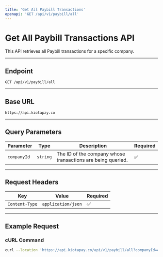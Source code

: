 ```yaml
---
title: 'Get All Paybill Transactions'
openapi: 'GET /api/v1/paybill/all'
---
```


# Get All Paybill Transactions API

This API retrieves all Paybill transactions for a specific company.

---

## **Endpoint**

`GET /api/v1/paybill/all`

---

## **Base URL**

`https://api.kiotapay.co`

---

## **Query Parameters**

| Parameter    | Type     | Description                                      | Required |
|--------------|----------|--------------------------------------------------|----------|
| `companyId`  | `string` | The ID of the company whose transactions are being queried. | ✅       |

---

## **Request Headers**

| Key            | Value              | Required |
|-----------------|--------------------|----------|
| `Content-Type` | `application/json` | ✅       |

---

## **Example Request**

### **cURL Command**

```bash
curl --location 'https://api.kiotapay.co/api/v1/paybill/all?companyId=4d6e1ea9-5ab8-496a-978f-7e9b2bce80c4'
